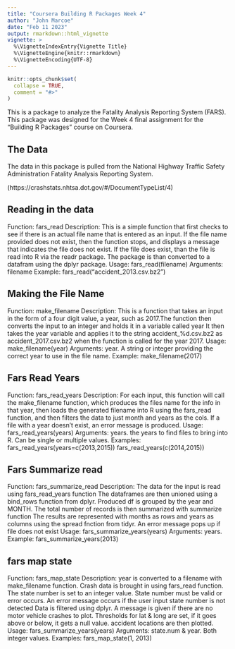 ```yaml
---
title: "Coursera Building R Packages Week 4"
author: "John Marcoe"
date: "Feb 11 2023"
output: rmarkdown::html_vignette
vignette: >
  %\VignetteIndexEntry{Vignette Title}
  %\VignetteEngine{knitr::rmarkdown}
  %\VignetteEncoding{UTF-8}
---
```



```r
knitr::opts_chunk$set(
  collapse = TRUE,
  comment = "#>"
)
```

This is a package to analyze the Fatality Analysis Reporting System (FARS).  This package was designed for the Week 4 final assignment for the "Building R Packages" course on Coursera.

## The Data

The data in this package is pulled from the National Highway Traffic Safety Administration Fatality Analysis Reporting System.

(https://crashstats.nhtsa.dot.gov/#/DocumentTypeList/4)

## Reading in the data

Function: fars_read
Description: This is a simple function that first checks to see if there is an actual file name that is entered as an input. If the file name provided does not exist, then the function stops, and displays a message that indicates the file does not exist. If the file does exist, than the file is read into R via
the readr package. The package is than converted to a datafram using the dplyr package.
Usage: fars_read(filename)
Arguments: filename
Example: fars_read("accident_2013.csv.bz2")

## Making the File Name

Function: make_filename
Description: This is a function that takes an input in the form of a four digit value, a year, such as 2017.The function then converts the input to an integer and holds it in a variable called year
It then takes the year variable and applies it to the string accident_%d.csv.bz2 as accident_2017.csv.bz2
when the function is called for the year 2017.
Usage: make_filename(year)
Arguments: year. A string or integer providing the correct year to use in the file name.
Example: make_filename(2017)

## Fars Read Years

Function: fars_read_years
Description: For each input, this function will call the make_filename function, which produces the files name for the info in that year, then loads the generated filename into R using the fars_read function, 
and then filters the data to just month and years as the cols. If a file with a year doesn't exist, an error message is produced.
Usage: fars_read_years(years)
Arguments: years. the years to find files to bring into R. Can be single or multiple values.
Examples: 
fars_read_years(years=c(2013,2015))
fars_read_years(c(2014,2015))

## Fars Summarize read

Function: fars_summarize_read
Description: The data for the input is read using fars_read_years function
The dataframes are then unioned using a bind_rows function from dplyr. 
Produced df is grouped by the year and MONTH.
The total number of records is then summarized with summarize function
The results are represented with months as rows and years 
as columns using the spread fnction from tidyr.
An error message pops up if file does not exist
Usage: fars_summarize_years(years)
Arguments: years. 
Example: fars_summarize_years(2013)


## fars map state 
Function: fars_map_state 
Description: year is converted to a filename with make_filename function.
Crash data is brought in using fars_read function.
The state number is set to an integer value. State number must be valid or error occurs. 
An error message occurs if the user input state number is not detected 
Data is filtered using dplyr. A message is given if there are no motor 
vehicle crashes to plot. Thresholds for lat & long are set, if it goes above or below, it gets a null value. accident locations are then plotted.
Usage: fars_summarize_years(years)
Arguments: state.num &  year. Both integer values.
Examples: fars_map_state(1, 2013)

